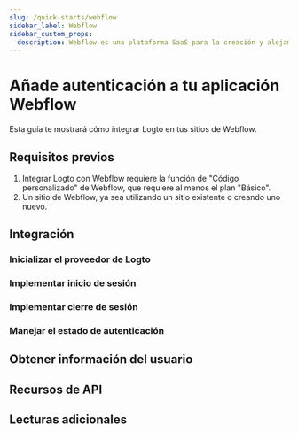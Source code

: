 ```yaml
---
slug: /quick-starts/webflow
sidebar_label: Webflow
sidebar_custom_props:
  description: Webflow es una plataforma SaaS para la creación y alojamiento de sitios web.
---
```




# Añade autenticación a tu aplicación Webflow

Esta guía te mostrará cómo integrar Logto en tus sitios de Webflow.

<GuideTip />

## Requisitos previos

1. Integrar Logto con Webflow requiere la función de "Código personalizado" de Webflow, que requiere al menos el plan "Básico".
2. Un sitio de Webflow, ya sea utilizando un sitio existente o creando uno nuevo.

## Integración

### Inicializar el proveedor de Logto

<InitClient />

### Implementar inicio de sesión

<ImplementSignIn />

### Implementar cierre de sesión

<ImplementSignOut />

### Manejar el estado de autenticación

<HandleAuthenticationStatus />

<Checkpoint />

## Obtener información del usuario

<GetUserInformation />

## Recursos de API

<ApiResources />

## Lecturas adicionales

<FurtherReadings />
